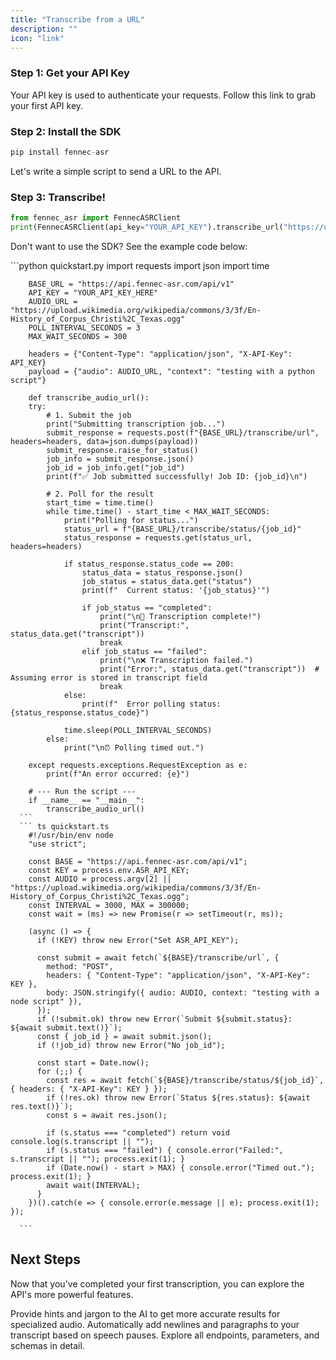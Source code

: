 ```yaml
---
title: "Transcribe from a URL"
description: ""
icon: "link"
---
```


### Step 1: Get your API Key

Your API key is used to authenticate your requests. Follow this link to grab your first API key.

### Step 2: Install the SDK

```python
pip install fennec-asr
```

Let's write a simple script to send a URL to the API.

### Step 3: Transcribe!

```python
from fennec_asr import FennecASRClient
print(FennecASRClient(api_key="YOUR_API_KEY").transcribe_url("https://upload.wikimedia.org/wikipedia/commons/3/3f/En-History_of_Corpus_Christi%2C_Texas.ogg"))
```
Don't want to use the SDK? See the example code below:

<AccordionGroup>

  <Accordion icon="language" title="Example Code">
    <CodeGroup dropdown>
      ```python quickstart.py
        import requests
        import json
        import time

        BASE_URL = "https://api.fennec-asr.com/api/v1"
        API_KEY = "YOUR_API_KEY_HERE"
        AUDIO_URL = "https://upload.wikimedia.org/wikipedia/commons/3/3f/En-History_of_Corpus_Christi%2C_Texas.ogg"
        POLL_INTERVAL_SECONDS = 3
        MAX_WAIT_SECONDS = 300

        headers = {"Content-Type": "application/json", "X-API-Key": API_KEY}
        payload = {"audio": AUDIO_URL, "context": "testing with a python script"}

        def transcribe_audio_url():
        try:
            # 1. Submit the job
            print("Submitting transcription job...")
            submit_response = requests.post(f"{BASE_URL}/transcribe/url", headers=headers, data=json.dumps(payload))
            submit_response.raise_for_status()
            job_info = submit_response.json()
            job_id = job_info.get("job_id")
            print(f"✅ Job submitted successfully! Job ID: {job_id}\n")

            # 2. Poll for the result
            start_time = time.time()
            while time.time() - start_time < MAX_WAIT_SECONDS:
                print("Polling for status...")
                status_url = f"{BASE_URL}/transcribe/status/{job_id}"
                status_response = requests.get(status_url, headers=headers)

                if status_response.status_code == 200:
                    status_data = status_response.json()
                    job_status = status_data.get("status")
                    print(f"  Current status: '{job_status}'")

                    if job_status == "completed":
                        print("\n🎉 Transcription complete!")
                        print("Transcript:", status_data.get("transcript"))
                        break
                    elif job_status == "failed":
                        print("\n❌ Transcription failed.")
                        print("Error:", status_data.get("transcript"))  # Assuming error is stored in transcript field
                        break
                else:
                    print(f"  Error polling status: {status_response.status_code}")

                time.sleep(POLL_INTERVAL_SECONDS)
            else:
                print("\n⏰ Polling timed out.")

        except requests.exceptions.RequestException as e:
            print(f"An error occurred: {e}")

        # --- Run the script ---
        if __name__ == "__main__":
            transcribe_audio_url()
      ```
      ``` ts quickstart.ts
        #!/usr/bin/env node
        "use strict";

        const BASE = "https://api.fennec-asr.com/api/v1";
        const KEY = process.env.ASR_API_KEY;
        const AUDIO = process.argv[2] || "https://upload.wikimedia.org/wikipedia/commons/3/3f/En-History_of_Corpus_Christi%2C_Texas.ogg";
        const INTERVAL = 3000, MAX = 300000;
        const wait = (ms) => new Promise(r => setTimeout(r, ms));

        (async () => {
          if (!KEY) throw new Error("Set ASR_API_KEY");

          const submit = await fetch(`${BASE}/transcribe/url`, {
            method: "POST",
            headers: { "Content-Type": "application/json", "X-API-Key": KEY },
            body: JSON.stringify({ audio: AUDIO, context: "testing with a node script" }),
          });
          if (!submit.ok) throw new Error(`Submit ${submit.status}: ${await submit.text()}`);
          const { job_id } = await submit.json();
          if (!job_id) throw new Error("No job_id");

          const start = Date.now();
          for (;;) {
            const res = await fetch(`${BASE}/transcribe/status/${job_id}`, { headers: { "X-API-Key": KEY } });
            if (!res.ok) throw new Error(`Status ${res.status}: ${await res.text()}`);
            const s = await res.json();

            if (s.status === "completed") return void console.log(s.transcript || "");
            if (s.status === "failed") { console.error("Failed:", s.transcript || ""); process.exit(1); }
            if (Date.now() - start > MAX) { console.error("Timed out."); process.exit(1); }
            await wait(INTERVAL);
          }
        })().catch(e => { console.error(e.message || e); process.exit(1); });

      ```
   </CodeGroup>
  </Accordion>
</AccordionGroup>

## Next Steps

Now that you've completed your first transcription, you can explore the API's more powerful features.

<CardGroup cols={2}>

<Card title="Improve Accuracy with Context" icon="brain-circuit" href="/essentials/contextual-correction">
  Provide hints and jargon to the AI to get more accurate results for specialized audio.
</Card>

<Card title="Automatic Formatting" icon="align-left" href="/essentials/formatting">
  Automatically add newlines and paragraphs to your transcript based on speech pauses.
</Card>

<Card title="Full API Reference" icon="code" href="/api-reference/create-transcription-job">
  Explore all endpoints, parameters, and schemas in detail.
</Card>

</CardGroup>